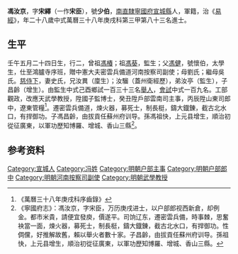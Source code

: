 {{明清人物信息框
| 姓名 = 馮汝京
| 原名 =
| 圖片名稱= 
| 圖片大小 =
| 圖片說明 = 
| 最高職務 =
| 國家 = 大明 
| 爵位 =
| 籍貫 = [[南直隸|南直隸]][[寧國府|寧國府]][[宣城縣|宣城縣]]
| 族裔 = 
| 旗籍 = 
| 字號 = 
| 諡號 =
| 出生日期 = 壬午五月二十四日
| 出生地點 =
| 逝世日期 = 
| 逝世地點 =
| 墓葬 =
| 配偶 = 史氏
| 親屬 = 曾祖[[馮椿|馮椿]]，祖[[馮葵|馮葵]]，父[[馮徤|馮徤]]，母劉氏；繼母吳氏
| 出身 =
* 萬曆三十八年庚戌科進士
| 經歷 =
| 著作 =  
*
*
*
}}
'''馮汝京'''{{BD|1582年||?年||}}，字'''宋繹'''（一作'''宋臣'''），號'''少伯'''，[[南直隸|南直隸]][[寧國府|寧國府]][[宣城縣|宣城縣]]人，軍籍，治《[[易經|易經]]》，年二十八歲中式萬曆三十八年庚戌科第三甲第八十三名進士。

==生平==
壬午五月二十四日生，行二，曾祖[[馮椿|馮椿]]；祖[[馮葵|馮葵]]，監生；父[[馮健|馮健]]，號懷伯，太學生，仕至鴻臚寺序班，贈中憲大夫密雲兵備道河南按察司副使；母劉氏；繼母吳氏。[[慈侍下|慈侍下]]，妻史氏，兄汝異（廩生）；汝騮（蓋州衛經歷），弟汝亭（監生），子昌齡（增生）。由監生中式己酉鄉試一百三十三名[[舉人|舉人]]，[[會試|會試]]中式一百九名。工部觀政，改應天武學教授，陞國子監博士，癸丑陞戶部雲南司主事，丙辰陞山東司郎中，遼東管糧<ref>《萬曆三十八年庚戌科序齒錄》</ref>。遷密雲兵備道，煉火器，募死士，制長梃，鑄大鐡錬，截古北水口，有捍御功。子馮昌齡，由拔貢任蘇州府训导。孫馮祖快，上元县增生，順治初從征廣東，以軍功歷知博羅、增城、香山三縣<ref>《寧國府志》：馮汝京，字宋臣，万历庚戌进士，以户部郎视西新倉，却例金。都市米貴，請便宜發庾，價遂平。司饷辽东，遷密雲兵備，時事棘，思奮袂當一面，煉火器，募死士，制長梃，鑄大鐡錬，截古北水口，有捍御功。性倜儻，好推解故舊，賴以舉火者數十家。子昌齡，由拔貢任蘇州府训导。孫祖快，上元县增生，順治初從征廣東，以軍功歷知博羅、增城、香山三縣。</ref>。

== 参考资料 ==
{{reflist}}

{{萬曆三十八年庚戌科殿试金榜}}

{{Authority control}}

{{DEFAULTSORT:F}}
[[Category:宣城人|Category:宣城人]]
[[Category:冯姓|Category:冯姓]]
[[Category:明朝户部主事|Category:明朝户部主事]]
[[Category:明朝户部郎中|Category:明朝户部郎中]]
[[Category:明朝河南按察司副使|Category:明朝河南按察司副使]]
[[Category:明朝武學教授|Category:明朝武學教授]]


{{明朝人物小作品}}